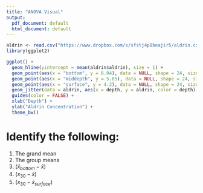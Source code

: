```yaml
---
title: "ANOVA Visual"
output:
  pdf_document: default
  html_document: default
---
```



```r
aldrin <- read.csv("https://www.dropbox.com/s/sfstj4p8beajir5/aldrin.csv?dl=1")
library(ggplot2)

ggplot() +
  geom_hline(yintercept = mean(aldrin$aldrin), size = 1) +
  geom_point(aes(x = "bottom", y = 6.04), data = NULL, shape = 24, size = 4, fill = "#F8766D" ) +
  geom_point(aes(x = "middepth", y = 5.05), data = NULL, shape = 24, size = 4, fill = "#00BA38" ) +
  geom_point(aes(x = "surface", y = 4.2), data = NULL, shape = 24, size = 4, fill = "#619CFF" ) +
  geom_jitter(data = aldrin, aes(x = depth, y = aldrin, color = depth), height = 0, width = 0.25) +
  guides(color = FALSE) +
  xlab("Depth") +
  ylab("Aldrin Concentration") +
  theme_bw()
```

# Identify the following:

1. The grand mean
2. The group means
3. $(\bar{x}_{bottom} - \bar{x})$
4. $(x_{30} - \bar{x})$
5. $(x_{30} - \bar{x}_{surface})$
